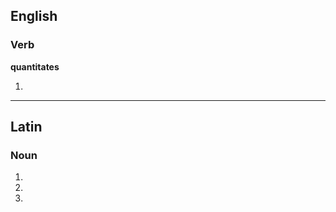 ==English==

===Verb===
'''quantitates'''
#{{third-person singular of|[[quantitate]]}}

----
==Latin==

===Noun===
{{la-noun-form|quantitātēs}}

# {{inflection of|quantitas|quantitas|nom|p|lang=la}}
# {{inflection of|quantitas|quantitas|acc|p|lang=la}}
# {{inflection of|quantitas|quantitas|voc|p|lang=la}}
{{count page|[[Wiktionary:Page count]]}}
{{rfc-auto}}